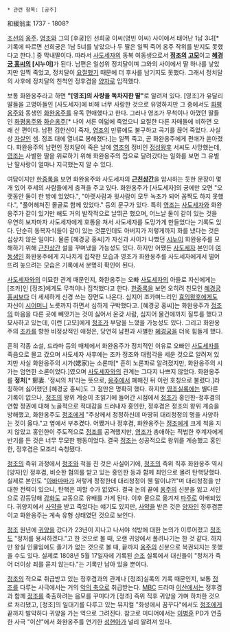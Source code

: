 * 관련 항목: [공주]

和緩翁主
1737 - 1808?

[[조선]]의 [[옹주#s-2|옹주]]. [[영조]]와 그의 [후궁]인 선희궁 이씨(영빈 이씨) 사이에서 태어난 1남 3녀[* 기록에 따르면 선희궁은 1남 5녀를 낳았으나 두 딸은 일찍 죽어 옹주 작위를 받지도 못했다고 한다.] 중 막내딸이다. 따라서 [[사도세자]]의 동복 여동생으로서 '''[[정조#s-1|정조]]의 [[고모]]'''이고 '''[[혜경궁 홍씨]]의 [시누이]'''가 된다. 남편은 일성위 정치달이며 그와의 사이에서 딸 하나를 낳았지만 일찍 죽었고, 정치달이 [[요절]]했기 때문에 더 후사를 남기지도 못했다. 그래서 정치달의 사후에 정치달의 친척인 정후겸을 [[양자(가족)|양자]]로 입적했다. 

보통 화완옹주라고 하면 '''"[영조]의 사랑을 독차지한 딸"'''로 알려져 있다. [영조]가 유달리 딸들을 고명아들인 [사도세자]에 비해 너무 사랑한 것으로 유명하지만 그 중에서도 [[화평옹주]]와 동생인 [[화완옹주]]를 유독 편애했다고 한다. 그러나 영조가 무척이나 아꼈던 딸들인 [[화평옹주]]와 [[화순옹주]][* 나이 서른 여덟에 죽었으니 요절한 다른 자매들에 비하면 오래 산 편이다. 남편 김한신이 죽자, [[영조]]의 만류에도 불구하고 곡기를 끊어 죽었다. 사실상 [[자살]]인 셈. 정조 대에 열녀로 봉해졌다.]는 일찍 죽고, 곧 화완옹주에게 편애가 쏟아졌다. 
화완옹주의 남편인 정치달이 죽은 날에 [[영조]]의 정비인 [[정성왕후]] 서씨도 사망했는데, [[영조]]는 사별한 딸을 위로하기 위해 화완옹주의 집으로 달려갔다는 일화를 보면 그 유별난 딸사랑이 얼마나 지극했는지 알 수 있다.  

여담이지만 [[한중록]]을 보면 화완옹주와 사도세자의 '''[[근친상간]]'''을 암시하는 듯한 문장이 몇 개 있어 후세의 사람들에게 충격을 주고 있다. 화완옹주가 [사도세자]의 궁에만 오면 "오랫동안 둘이 한 방에 있었다.", "아랫사람과 윗사람이 모두 녹초가 되어 꼼짝도 하지 못했다.", "풀어헤쳐진 몰골로 함께 있었다." 등의 문구가 있다. 특히 [[영조]]는 [[사도세자]]와 화완옹주가 같이 있기만 해도 거의 발작적으로 날뛰곤 했으며, 어느날 둘이 같이 있는 것을 우연히 보자마자 사도세자에게 호통을 쳐서 사도세자를 도망가게 만들었다는 기록도 있다. 단순히 동복자식들이 같이 있는 것뿐인데도 아버지가 저렇게까지 화를 냈다는 것은 심상치 않은 일이다. 물론 [혜경궁 홍씨]가 자신과 사이가 나빴던 [[시누이]] 화완옹주를 모해하기 위해 [[근친상간]] 설을 꾸며냈을 가능성도 있다. 하지만 어쨌든 [[사도세자]] 본인이 [[여동생]]인 화완옹주에게 지나치게 집착한 모습과 영조가 화완옹주를 사도세자에게서 떨어뜨려 놓으려는 모습은 기록에서 분명히 확인이 된다. 

[[사도세자]]와의 미묘한 관계 때문인지, 화완옹주는 오빠 [[사도세자]]의 아들로 자신에게는 [조카]인 [정조]에게도 무척이나 집착했다고 한다. [[한중록]]을 보면 오히려 친모인 [[혜경궁 홍씨]]보다 더 세세하게 신경 쓰는 장면도 나온다. 심지어 조카며느리인 [[효의왕후]]에게도 자신이 [[시어머니]] 노릇까지 하면서 심하게 구박했다고. [혜경궁 홍씨]는 화완옹주가 [[정조#s-1|정조]]의 마음을 다른 곳에 빼앗기는 것이 싫어서 온갖 사람, 심지어 물건에까지 질투를 했다고 묘사하고 있는데, 이런 [고모]에게 [[정조]]가 부담을 느꼈을 가능성도 있다. 그리고 화완옹주의 [[조카]]를 향한 비정상적인 애정은, 당연히 남편과 사별한 [[혜경궁]]을 더욱 힘들게 했다.

흔히 각종 소설, 드라마 등의 매체에서 화완옹주가 정치적인 이유로 오빠인 [[사도세자]]를 죽음으로 몰고 갔으며 사도세자 사후에는 조카 정조와 대립각을 세운 것으로 알려져 있지만 사실 화완옹주의 시가(媤家)는 소론파[* 흔히 노론파로 알려졌지만, 화완옹주의 시가는 엄연한 소론이었다.]였으며 [[사도세자]]와의 관계는 그다지 나쁘지 않았다. 화완옹주를 '''정처'''[* 鄭妻. '정씨의 처'라는 뜻으로, [[옹주#s-2|옹주]]에서 폐해진 뒤 이런 호칭으로 불렸다.]라 칭하며 싫어했던 [혜경궁 홍씨]도 그 점만은 명확히 했다. 하지만 [[영조]]실록에는 별다른 기록이 없으나, [[정조]]의 왕위 계승이 초읽기에 들어간 시점에서 [[정조]]가 홍인한-정후겸의 연합 정권에 대해 노골적으로 적대감을 드러내자 홍인한, 정후겸은 정조의 왕위 계승을 방해했고, 화완옹주도 [[정조]]에게 "주상께서 정정하신데 마땅히 대리청정의 명을 사양하는 것이 옳다."고 옆에서 부추겼다. 어쨌거나 정후겸, 화완옹주는 [[정조]]에게 크게 척을 지지 않았고 홍인한이 주도적으로 [[정조]]를 공격했지만, [[영조]]가 총애하는 적법한 후계자에게 반기를 든 것은 너무 무모한 행동이었다. 결국 [[정조]]는 성공적으로 왕위를 계승했고 홍인한, 정후겸은 모조리 숙청됐다. 

[[정조]]의 즉위 과정에서 [[정조]]와 척을 진 것은 사실이기에, [[정조]]의 즉위 직후 화완옹주 역시 [양자]인 정후겸, 비슷한 혐의를 받고 있는 홍인한 등과 함께 죄인으로 몰려 탄핵당했다. 실제로 본인도 "[[영조|아바마마]]가 저렇게 정정한데 대리청정이 웬 말이냐?!"며 대리청정을 반대한 전력이 있으니, 탄핵은 피할 수가 없었다. 결국 논의 끝에 [[옹주]]의 신분을 잃고 서인으로 강등당해 [[강화도]] 교동으로 유배를 가게 된다. 이후 뭍으로 옮겨져 [[파주시|파주]]로 이배되었다. 귀양지에서 [[사약#s-1|사약]]을 받고 죽었다는 얘기도 있지만, [[사약]]을 받은 것은 [[양자]]인 정후겸뿐이고 화완옹주는 계속 유형 상태였던 것으로 보인다.

[[정조]] 원년에 [[유형|귀양]]을 갔다가 23년이 지나고 나서야 석방에 대한 논의가 이루어졌고 [[정조]]도 "정처를 용서하겠다."고 한 것으로 볼 때, 오랜 귀양에서 풀려나기는 한 것 같다. 하지만 왕실 인물임에도 졸기가 없는 것으로 볼 때, 끝까지 [[옹주]]의 신분으로 복권되지는 못했을 수도 있다. 실제로 1808년 5월 17일자에 기록된 [[순조]] 실록에서 대신들이 "정처가 죽어 더이상 죄를 묻지 않는다."는 기록만 남아 있을 뿐이다.

[[정조]]의 적으로 취급받고 있는 정후겸과의 관계나 [정조]실록의 기록 때문인지, 보통 [[정조]]를 다루는 사극에서는 거의 [[악의 축]]으로 취급받는다. [[문화방송|MBC]] 드라마 [[이산#s-3|이산]]에서는 정후겸과 함께 [[정조]]를 축출하려는 음모를 꾸미다가 [정조] 즉위 직후 귀양을 가며 하차한 것으로 처리됐고, [정조]의 일대기를 다루고 있는 뮤지컬 "화성에서 꿈꾸다"에서도 [[정조]]에게 끝까지 발악하다 귀양을 가는 역으로 그려진다. 참고로 미디어에서는 [[이병훈]] PD가 연출한 사극 "이산"에서 화완옹주를 연기한 [[성현아]]가 널리 알려져 있다.
